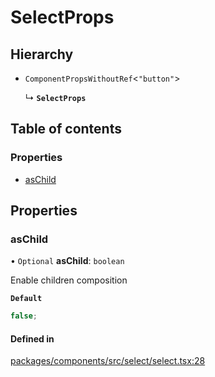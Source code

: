 # SelectProps

## Hierarchy

- `ComponentPropsWithoutRef`\<`"button"`\>

  ↳ **`SelectProps`**

## Table of contents

### Properties

- [asChild](SelectProps.md#aschild)

## Properties

### asChild

• `Optional` **asChild**: `boolean`

Enable children composition

**`Default`**

```ts
false;
```

#### Defined in

[packages/components/src/select/select.tsx:28](https://github.com/vtex/shoreline/blob/9b5214c2f/packages/components/src/select/select.tsx#L28)
